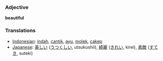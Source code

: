 === Adjective ===
'''beautiful'''

=== Translations ===
*[[Indonesian]]: [[indah]], [[cantik]], [[ayu]], [[molek]], [[cakep]]
*[[Japanese]]: [[美しい]] ([[うつくしい]], utsukushii), [[綺麗]] ([[きれい]], kirei), [[素敵]] ([[すてき]], suteki)